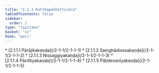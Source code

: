 ```yaml
---
title: "2.1.1 Katthapaññattivāra"
tableOfContents: false
sidebar:
  order: 1
type: "tipitaka"
basket: "vi"
book: "pari"
---
```



<DynamicBreadcrumb />



<TableOfContents book="pari" section="2.1.1">
* [2.1.1.1 Pārājikakaṇḍa](/2-1-1/2-1-1-1)
* [2.1.1.2 Saṃghādisesakaṇḍa](/2-1-1/2-1-1-2)
* [2.1.1.3 Nissaggiyakaṇḍa](/2-1-1/2-1-1-3)
* [2.1.1.4 Pācittiyakaṇḍa](/2-1-1/2-1-1-4)
* [2.1.1.5 Pāṭidesanīyakaṇḍa](/2-1-1/2-1-1-5)
</TableOfContents>